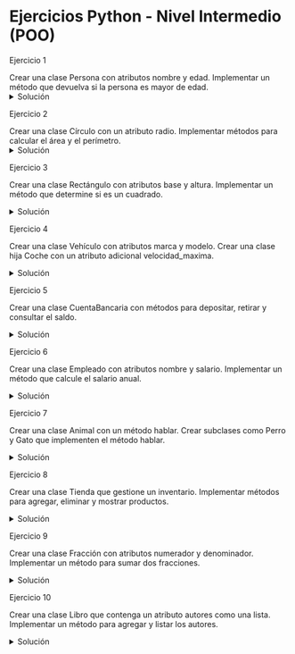 # Ejercicios Python - Nivel Intermedio (POO)

Ejercicio 1

Crear una clase Persona con atributos nombre y edad. Implementar un método que devuelva si la persona es mayor de edad.
<details> <summary>Solución</summary>
```python
class Persona:
    def __init__(self, nombre, edad):
        self.nombre = nombre
        self.edad = edad

    def es_mayor_de_edad(self):
        return self.edad >= 18
```
# Ejemplo de uso
```python
persona = Persona("Juan", 20)
print(persona.es_mayor_de_edad())  # True
```
</details>

Ejercicio 2

Crear una clase Círculo con un atributo radio. Implementar métodos para calcular el área y el perímetro.
<details> <summary>Solución</summary>
```python
import math

class Circulo:
    def __init__(self, radio):
        self.radio = radio

    def area(self):
        return math.pi * self.radio ** 2

    def perimetro(self):
        return 2 * math.pi * self.radio
```
# Ejemplo de uso
```python
circulo = Circulo(5)
print(circulo.area())       # 78.54...
print(circulo.perimetro())  # 31.41...
```
</details>

Ejercicio 3

Crear una clase Rectángulo con atributos base y altura. Implementar un método que determine si es un cuadrado.

<details> <summary>Solución</summary>
```python
class Rectangulo:
    def __init__(self, base, altura):
        self.base = base
        self.altura = altura

    def es_cuadrado(self):
        return self.base == self.altura
```
# Ejemplo de uso
```python
rectangulo = Rectangulo(5, 5)
print(rectangulo.es_cuadrado())  # True
```
</details>

Ejercicio 4

Crear una clase Vehículo con atributos marca y modelo. Crear una clase hija Coche con un atributo adicional velocidad_maxima.

<details> <summary>Solución</summary>
```python
class Vehiculo:
    def __init__(self, marca, modelo):
        self.marca = marca
        self.modelo = modelo

class Coche(Vehiculo):
    def __init__(self, marca, modelo, velocidad_maxima):
        super().__init__(marca, modelo)
        self.velocidad_maxima = velocidad_maxima
```
# Ejemplo de uso
```python
coche = Coche("Toyota", "Corolla", 180)
print(coche.marca)             # Toyota
print(coche.velocidad_maxima)  # 180
```
</details>

Ejercicio 5

Crear una clase CuentaBancaria con métodos para depositar, retirar y consultar el saldo.

<details> <summary>Solución</summary>
```python
class CuentaBancaria:
    def __init__(self, saldo_inicial=0):
        self.saldo = saldo_inicial

    def depositar(self, cantidad):
        self.saldo += cantidad

    def retirar(self, cantidad):
        if cantidad <= self.saldo:
            self.saldo -= cantidad
        else:
            print("Fondos insuficientes.")

    def consultar_saldo(self):
        return self.saldo
```
# Ejemplo de uso
```python
cuenta = CuentaBancaria(100)
cuenta.depositar(50)
cuenta.retirar(30)
print(cuenta.consultar_saldo())  # 120
```
</details>

Ejercicio 6

Crear una clase Empleado con atributos nombre y salario. Implementar un método que calcule el salario anual.

<details> <summary>Solución</summary>
```python
class Empleado:
    def __init__(self, nombre, salario):
        self.nombre = nombre
        self.salario = salario

    def salario_anual(self):
        return self.salario * 12
```
# Ejemplo de uso
```python
empleado = Empleado("Ana", 1500)
print(empleado.salario_anual())  # 18000
```
</details>

Ejercicio 7

Crear una clase Animal con un método hablar. Crear subclases como Perro y Gato que implementen el método hablar.

<details> <summary>Solución</summary>
```python
class Animal:
    def hablar(self):
        raise NotImplementedError("Este método debe ser implementado por la subclase.")

class Perro(Animal):
    def hablar(self):
        return "Guau"

class Gato(Animal):
    def hablar(self):
        return "Miau"
```
# Ejemplo de uso
```python
perro = Perro()
gato = Gato()
print(perro.hablar())  # Guau
print(gato.hablar())   # Miau
```
</details>

Ejercicio 8

Crear una clase Tienda que gestione un inventario. Implementar métodos para agregar, eliminar y mostrar productos.

<details> <summary>Solución</summary>
```python
class Tienda:
    def __init__(self):
        self.inventario = {}

    def agregar_producto(self, producto, cantidad):
        if producto in self.inventario:
            self.inventario[producto] += cantidad
        else:
            self.inventario[producto] = cantidad

    def eliminar_producto(self, producto):
        if producto in self.inventario:
            del self.inventario[producto]

    def mostrar_inventario(self):
        return self.inventario
```
# Ejemplo de uso
```python
tienda = Tienda()
tienda.agregar_producto("Manzanas", 10)
tienda.agregar_producto("Peras", 5)
tienda.eliminar_producto("Peras")
print(tienda.mostrar_inventario())  # {'Manzanas': 10}
```
</details>

Ejercicio 9

Crear una clase Fracción con atributos numerador y denominador. Implementar un método para sumar dos fracciones.

<details> <summary>Solución</summary>
```python
class Fraccion:
    def __init__(self, numerador, denominador):
        self.numerador = numerador
        self.denominador = denominador

    def sumar(self, otra):
        nuevo_num = self.numerador * otra.denominador + otra.numerador * self.denominador
        nuevo_den = self.denominador * otra.denominador
        return Fraccion(nuevo_num, nuevo_den)

    def __str__(self):
        return f"{self.numerador}/{self.denominador}"
```
# Ejemplo de uso
```python
f1 = Fraccion(1, 2)
f2 = Fraccion(1, 3)
resultado = f1.sumar(f2)
print(resultado)  # 5/6
```
</details>

Ejercicio 10

Crear una clase Libro que contenga un atributo autores como una lista. Implementar un método para agregar y listar los autores.

<details> <summary>Solución</summary>
```python
class Libro:
    def __init__(self, titulo):
        self.titulo = titulo
        self.autores = []

    def agregar_autor(self, autor):
        self.autores.append(autor)

    def listar_autores(self):
        return self.autores
```
# Ejemplo de uso
```python
libro = Libro("Python Intermedio")
libro.agregar_autor("Autor 1")
libro.agregar_autor("Autor 2")
print(libro.listar_autores())  # ['Autor 1', 'Autor 2']
```
</details>

